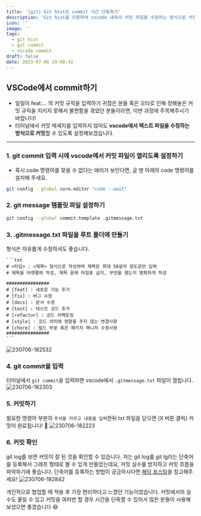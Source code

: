 ```yaml
---
title: '(git) Git hist로 commit 시간 단축하기'
description: 'Git hist를 이용하여 vscode 내에서 커밋 파일을 수정하는 방식으로 커밋 실수를 방지하고 시간을 단축하는 법에 대해 알아보겠습니다.'
icon: ''
image: ''
tags:
  - git hist
  - git commit
  - vscode commit
draft: false
date: 2023-07-06 19:08:42
---
```


## VSCode에서 commit하기

- 일일이 feat:... 의 커밋 규칙을 입력하기 귀찮은 분들 혹은 오타로 인해 정해놓은 커밋 규칙을 지키지 못해서 불편함을 겪었던 분들이라면, 이번 과정에 주목해주시기 바랍니다!
- 터미널에서 커밋 메세지를 입력하지 않아도 **vscode에서 텍스트 파일을 수정하는 방식으로 커밋**할 수 있도록 설정해보겠습니다.

---

### 1. git commit 입력 시에 vscode에서 커밋 파일이 열리도록 설정하기

- 혹시 code 명령어를 찾을 수 없다는 에러가 보인다면, 글 맨 아래의 code 명령어를 설치해 주세요.

```bash
git config --global core.editor "code --wait"
```

### 2. git message 템플릿 파일 설정하기

```bash
git config --global commit.template .gitmessage.txt
```

### 3. .gitmessage.txt 파일을 루트 폴더에 만들기

형식은 자유롭게 수정하셔도 좋습니다.

    ```txt
    # <타입> : <제목> 형식으로 작성하며 제목은 최대 50글자 정도로만 입력
    # 제목을 아랫줄에 작성, 제목 끝에 마침표 금지, 무엇을 했는지 명확하게 작성

    ################
    # [feat] : 새로운 기능 추가
    # [fix] : 버그 수정
    # [docs] : 문서 수정
    # [test] : 테스트 코드 추가
    # [refactor] : 코드 리팩토링
    # [style] : 코드 의미에 영향을 주지 않는 변경사항
    # [chore] : 빌드 부분 혹은 패키지 매니저 수정사항
    ################
    ```

![230706-182532](/posts/commit/230706-182532.png)

### 4. git commit을 입력

터미널에서 `git commit`을 입력하면 vscode에서 `.gitmessage.txt` 파일이 열립니다.
![230706-182303](/posts/commit/230706-182303.png)

### 5. 커밋하기

필요한 명령어 부분의 `주석을 지우고 내용을 입력`한뒤 txt 파일을 닫으면 (X 버튼 클릭) 커밋이 완료됩니다! 👏
![230706-182223](/posts/commit/230706-182223.png)

### 6. 커밋 확인

git log를 보면 커밋이 잘 된 것을 확인할 수 있습니다.
저는 git log를 git lg라는 단축어를 등록해서 그래프 형태로 볼 수 있게 만들었는데요, 커밋 실수를 방지하고 커밋 흐름을 파악하기에 좋습니다.
단축어를 등록하는 방법이 궁금하시다면 [해당 포스팅](alias)을 참고해주세요!
![230706-182842](/posts/commit/230706-182842.png)

개인적으로 협업할 때 적용 후 가장 편리하다고 느꼈던 기능이었습니다.
커밋에서의 실수도 줄일 수 있고 커밋을 여러번 할 경우 시간을 단축할 수 있어서 많은 분들이 사용해보셨으면 좋겠습니다 😄
